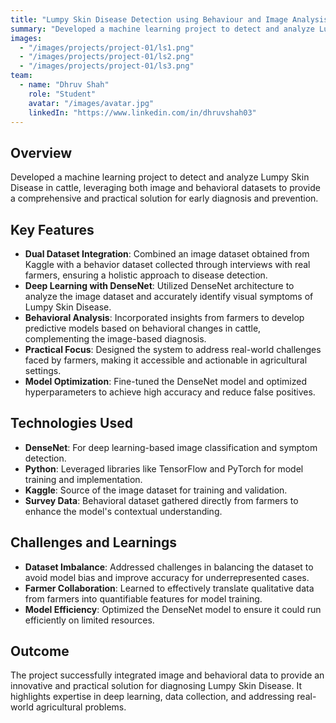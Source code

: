 ```yaml
---
title: "Lumpy Skin Disease Detection using Behaviour and Image Analysis"
summary: "Developed a machine learning project to detect and analyze Lumpy Skin Disease in cattle."
images:
  - "/images/projects/project-01/ls1.png"
  - "/images/projects/project-01/ls2.png"
  - "/images/projects/project-01/ls3.png"
team:
  - name: "Dhruv Shah"
    role: "Student"
    avatar: "/images/avatar.jpg"
    linkedIn: "https://www.linkedin.com/in/dhruvshah03"
---
```


## Overview

Developed a machine learning project to detect and analyze Lumpy Skin Disease in cattle, leveraging both image and behavioral datasets to provide a comprehensive and practical solution for early diagnosis and prevention.

## Key Features

- **Dual Dataset Integration**: Combined an image dataset obtained from Kaggle with a behavior dataset collected through interviews with real farmers, ensuring a holistic approach to disease detection.  
- **Deep Learning with DenseNet**: Utilized DenseNet architecture to analyze the image dataset and accurately identify visual symptoms of Lumpy Skin Disease.  
- **Behavioral Analysis**: Incorporated insights from farmers to develop predictive models based on behavioral changes in cattle, complementing the image-based diagnosis.  
- **Practical Focus**: Designed the system to address real-world challenges faced by farmers, making it accessible and actionable in agricultural settings.  
- **Model Optimization**: Fine-tuned the DenseNet model and optimized hyperparameters to achieve high accuracy and reduce false positives.  

## Technologies Used

- **DenseNet**: For deep learning-based image classification and symptom detection.  
- **Python**: Leveraged libraries like TensorFlow and PyTorch for model training and implementation.  
- **Kaggle**: Source of the image dataset for training and validation.  
- **Survey Data**: Behavioral dataset gathered directly from farmers to enhance the model's contextual understanding.  

## Challenges and Learnings

- **Dataset Imbalance**: Addressed challenges in balancing the dataset to avoid model bias and improve accuracy for underrepresented cases.  
- **Farmer Collaboration**: Learned to effectively translate qualitative data from farmers into quantifiable features for model training.  
- **Model Efficiency**: Optimized the DenseNet model to ensure it could run efficiently on limited resources.  

## Outcome

The project successfully integrated image and behavioral data to provide an innovative and practical solution for diagnosing Lumpy Skin Disease. It highlights expertise in deep learning, data collection, and addressing real-world agricultural problems.  
